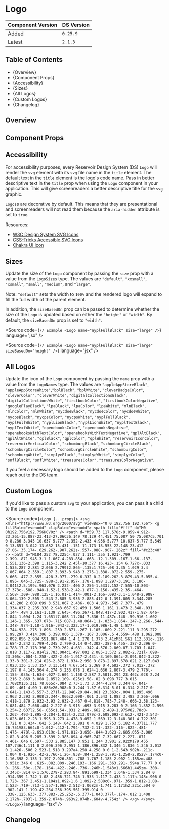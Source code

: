 
<Meta of={LogoStories} />

# Logo

| Component Version | DS Version |
| ----------------- | ---------- |
| Added             | `0.25.9`   |
| Latest            | `2.1.3`    |

## Table of Contents

- {<Link href="#overview" target="_self">Overview</Link>}
- {<Link href="#component-props" target="_self">Component Props</Link>}
- {<Link href="#accessibility" target="_self">Accessibility</Link>}
- {<Link href="#sizes" target="_self">Sizes</Link>}
- {<Link href="#all-logos" target="_self">All Logos</Link>}
- {<Link href="#custom-logos" target="_self">Custom Logos</Link>}
- {<Link href="#changelog" target="_self">Changelog</Link>}

## Overview

<Description of={LogoStories} />

## Component Props

<Canvas of={LogoStories.WithControls} />

<ArgTypes of={LogoStories.WithControls} />

## Accessibility

For accessibility purposes, every Reservoir Design System (DS) `Logo` will
render the `svg` element with its `svg` file name in the `title` element. The
default text in the `title` element is the logo's code name. Pass in better
descriptive text in the `title` prop when using the `Logo` component in your
application. This will give screenreaders a better descriptive title for the
`svg` graphic.

`Logos`s are decorative by default. This means that they are presentational and
screenreaders will not read them because the `aria-hidden` attribute is set to
`true`.

Resources:

- [W3C Design System SVG Icons](https://design-system.w3.org/styles/svg-icons.html)
- [CSS-Tricks Accessible SVG Icons](https://css-tricks.com/accessible-svg-icons/)
- [Chakra UI Icon](https://chakra-ui.com/docs/components/media-and-icons/icon)

## Sizes

Update the size of the `Logo` component by passing the `size` prop with a value
from the `LogoSizes` type. The values are `"default"`, `"xxsmall"`, `"xsmall"`,
`"small"`, `"medium"`, and `"large"`.

Note: `"default"` sets the width to `100%` and the rendered logo will expand to
fill the full width of the parent element.

In addition, the `sizeBasedOn` prop can be passed to determine whether the size
of the `Logo` is updated based on either the `"height"` or `"width"`. By default,
the `sizeBasedOn` prop is set to `"width"`.

<Source
  code={`
// Example
<Logo name="nyplFullBlack" size="large" />
`}
  language="jsx"
/>

<Canvas of={LogoStories.Sizes} />

<Source
  code={`
// Example
<Logo name="nyplFullBlack" size="large" sizeBasedOn="height" />
`}
  language="jsx"
/>

<Canvas of={LogoStories.SizesBasedOnHeight} />

## All Logos

Update the icon of the `Logo` component by passing the `name` prop with a value
from the `LogoNames` type. The values are `"appleAppStoreBlack"`,
`"appleAppStoreWhite"`,`"bplBlack"`, `"bplWhite"`, `"cleverBadgeColor"`,
`"cleverColor"`, `"cleverWhite"`, `"digitalCollectionsBlack"`,
`"digitalCollectionsWhite"`, `"firstbookColor"`, `"firstbookColorNegative"`,
`"googlePlayBlack"`, `"lpaBlack"`, `"lpaColor"`, `"lpaWhite"`, `"mlnBlack"`,
`"mlnColor"`, `"mlnWhite"`, `"nycdoeBlack"`, `"nycdoeColor"`, `"nycdoeWhite"`,
`"nycpsBlack"`, `"nycpsColor"`, `"nycpsWhite"`, `"nyplFullBlack"`,
`"nyplFullWhite"`, `"nyplLionBlack"`, `"nyplLionWhite"`, `"nyplTextBlack"`,
`"nyplTextWhite"`, `"openebooksColor"`, `"openebooksNegative"`,
`"openebooksWithTextColor"`, `"openebooksWithTextNegative"`, `"qplAltBlack"`,
`"qplAltWhite"`, `"qplBlack"`, `"qplColor"`, `"qplWhite"`,
`"reservoirIconColor"`, `"reservoirVerticalColor"`, `"schomburgBlack"`,
`"schomburgCircleBlack"`, `"schomburgCircleColor"`, `"schomburgCircleWhite"`,
`"schomburgColor"`, `"schomburgWhite"`, `"simplyeBlack"`, `"simplyeWhite"`,
`"simplyeColor"`, `"snflBlack"`, `"snflWhite"`, `"treasuresColor"`,
`"treasuresColorNegative"`.

If you feel a necessary logo should be added to the `Logo` component, please
reach out to the DS team.

<Canvas of={LogoStories.AllLogos} />

## Custom Logos

If you'd like to pass a custom `svg` to your application, you can pass it a
child to the `Logo` component.

<Source
  code={`
<Logo {...props}>
  <svg xmlns="http://www.w3.org/2000/svg" viewBox="0 0 192.756 192.756">
    <g fillRule="evenodd" clipRule="evenodd">
      <path fill="#fff" d="M0 0h192.756v192.756H0V0z" />
      <path
        d="M59.73 117.578c-9.859-4.912-23.261-15.887-23.413-27.06C36.149 78.129 44.451 75.087 50 75.087c5.701 0 8.286 3.345 10.637 5.777 2.352-2.433 4.936-5.777 10.637-5.777 5.549 0 13.851 3.042 13.682 15.431-.151 11.173-13.553 22.148-23.412 27.06-.35.174-.629.262-.907.262s-.557-.088-.907-.262z"
        fill="#c23c40"
      />
      <path d="M184.252 78.225c-.027 1.111-.355 1.921-.799 2.399-.871.945-3.1 1.067-4.283.854-.668-.12-1.309-.167-1.66-.137-1.551.136-2.398 1.115-3.242 2.45l-10.377 16.423-.154 6.727c-.033 1.535.287 2.881 2.066 2.799l2.865-.135c1.725-.08 3.35 1.029 3.4 2.867.064 2.359-1.807 3.393-3.943 3.275-1.338-.072-2.559-.275-3.666-.477-2.355-.428-3.977-.279-6.332 0-2.189.262-3.879.43-5.055.4-1.895-.045-3.725-.988-3.91-2.957-.178-1.898 1.297-3.191 3.186-3.041l2.5.199c.963.076 2.232-.406 2.256-1.533l.152-7.555-10.803-17.373c-.588-.948-1.52-1.538-2.42-1.877-1.156-.435-2.35-.464-3.568-.309-.988.125-1.16.01-1.414-.001-2.166-.093-3.1-1.048-2.988-3.064.139-2.505 1.543-2.885 3.936-2.885.412 0 1.391.005 3.344.285 1.43.206 2.609.099 3.531.067 2.436-.083 4.973-.545 7.377-.479 1.334.037 2.285.338 2.943.667.92.459 1.506 1.161 1.473 2.348-.031 1.144-.484 2.161-1.139 2.645-.496.367-1.848.417-2.902.417-1.92-.046-1.844 1.094-1.24 1.651l7.008 11.204 7.336-11.487c.148-.59.916-1.602-1.146-1.365-.637.073-.715.087-1.48.064-1.1-.033-1.854-.247-2.266-.544-1.348-.974-1.18-1.916-.943-3.322.17-1.019.986-1.48 1.877-1.744.928-.275 1.896-.259 2.871-.267 1.105-.009 2.221.111 3.295.272 1.99.297 3.414.306 5.398.066 1.379-.167 3.006-.5 4.559-.488 1.062.008 2.092.056 2.984.551.867.484 1.4 1.278 1.373 2.41zM31.561 112.531c-.116 2.684-2.242 2.799-4.345 2.799-2.14 0-4.302-.387-6.455-.387-2.396 0-4.788.17-7.178.396-2.739.262-4.681-.342-4.576-2.869.07-1.703 1.047-2.818 3.117-2.814l2.783.004c1.497.002 2.085-1.572 2.082-2.721l-.098-23.305c-.004-1.258-.422-2.46-1.917-2.431l-3.169.064c-2.091.042-3.322-1.33-3.301-3.214.026-2.372 1.934-2.958 3.873-2.897.678.021 2.127.043 3.023.136 1.53.157 3.13.141 4.67.141 2.369 0 4.682-.372 7.012-.372 2.197 0 4.145.564 4.274 3.233.078 1.624-1.636 2.807-3.479 2.776l-2.155-.035c-1.634-.027-2.604 1.158-2.587 2.501l.294 23.462c.028 2.24 1.216 2.869 3.008 2.85l2.109-.025c1.58-.02 3.098.777 3.015 2.708zM135.311 78.065c-.084 2.73-1.73 3.344-4.244 3.344 0-.041-4.09-.461-4.09 1.686v26.908c0 3.244-1.57 6.314-5.01 6.314-2.217 0-4.641-1.143-5.557-3.271l-12.846-29.84-.061 23.363c-.004 1.895.496 2.963 2.393 2.908l2.344-.066c2.098-.061 3.543 1.082 3.482 3.266-.066 2.418-1.879 2.932-3.93 2.932-2.467 0-4.818-.783-7.248-.666-2.58.123-5.081.484-7.668.484-2.227 0-3.915-.693-3.915-3.283 0-2.166 1.352-2.596 3.254-2.637l2.58-.055c1.54-.031 2.489-.662 2.489-1.975V82.78c0-1.262-.493-1.895-2.204-1.835l-2.213.079c-2.608.092-3.612-.421-3.543-3.023.061-2.28 1.595-3.273 4.478-3.052 1.569.12 3.148.301 4.722.301 1.721 0 3.434-.042 5.148-.042 2.891 0 4.029 1.753 5.182 4.37l11.777 26.751V83.664c0-1.012-.412-1.794-.732-2.11-.322-.316-.822-.481-1.475-.478l-2.693.019c-1.971.012-3.658-.844-3.623-2.685.055-3.006 2.82-3.496 5.285-3.399 2.385.094 4.965.742 7.32.667 2.227-.071 4.461-.646 6.697-.533 2.885.147 3.951 1.244 3.901 2.92zM179.455 107.746c1.111 0 2.096.396 2.951 1.186.896.832 1.346 1.836 1.346 3.012 0 1.426-.506 2.523-1.518 3.297a4.258 4.258 0 0 1-2.643.902h-.211c-1.004 0-1.926-.42-2.766-1.26-.838-.84-1.258-1.791-1.258-2.852v-.174c0-1.16.398-2.135 1.197-2.926.801-.788 1.767-1.185 2.902-1.185zm.408 3.951c.346 0 .615-.082.809-.246.193-.166.291-.363.291-.594a.77.77 0 0 0-.266-.58c-.178-.164-.422-.246-.736-.246h-1.543v1.666h1.445zm-.308-3.345c-.814 0-1.576.279-2.283.84-.891.699-1.334 1.646-1.334 2.84 0 .914.359 1.742 1.08 2.486.721.746 1.533 1.117 2.438 1.117h.148c.906 0 1.723-.367 2.451-1.104s1.092-1.6 1.092-2.588c0-.971-.359-1.812-1.08-2.523-.719-.713-1.557-1.068-2.512-1.068zm-1.741 1.171h2.221c.504 0 .902.141 1.199.42.264.256.395.561.395.914 0 .338-.125.633-.377.883-.25.252-.6.377-1.043.377l-.174-.012 1.408 2.172h-.703l-1.359-2.074h-.963v2.074h-.604v-4.754z" />
    </g>
  </svg>
</Logo>
`}
  language="tsx"
/>

<Canvas of={LogoStories.CustomLogos} />

## Changelog

<ComponentChangelogTable changelogData={changelogData} />
